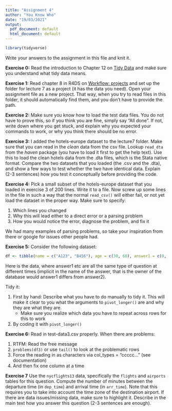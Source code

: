 ```yaml
---
title: "Assignment 4"
author: "You Know Who"
date: "19/03/2021"
output:
  pdf_document: default
  html_document: default
---
```


```r
library(tidyverse)
```

Write your answers to the assignment in this file and knit it.

**Exercise 0:** Read the introduction to Chapter 12 on [Tidy Data](https://r4ds.had.co.nz/tidy-data.html) and make sure you understand what tidy data means.

**Exercise 1:** Read chapter 8 in R4DS on [Workflow: projects](https://r4ds.had.co.nz/workflow-projects.html) and set up the folder for lecture 7 as a project (it has the data you need). Open your assignment file as a new project. That way, when you try to read files in this folder, it should automatically find them, and you don't have to provide the path.

**Exercise 2:** Make sure you know how to load the test data files. You do not have to prove this, so if you think you are fine, simply say "All done". If not, write down where you get stuck, and explain why you expected your commands to work, or why you think there should be no error.

**Exercise 3:** I added the hotels-europe dataset to the lecture7 folder. Make sure that you can read in the *clean* data from the csv file. Lookup `read_dta` from the *haven* package (you have to load it first to get the help text). Use this to load the clean hotels data from the .dta files, which is the Stata native format. Compare the two datasets that you loaded (the .csv and the .dta), and show a few ways to test whether the two have identical data. Explain (2-3 sentences) how you test it conceptually before providing the code.

**Exercise 4:** Pick a small subset of the hotels-europe dataset that you loaded in exercise 3 of 200 lines. Write it to a file. Now screw up some lines in the file in such a way that the normal `read_csv()` will either fail, or not yet load the dataset in the proper way. Make sure to specify:

1. Which lines you changed
2. Why this will lead either to a direct error or a parsing problem
3. How you would notice the error, diagnose the problem, and fix it

We had many examples of parsing problems, so take your inspiration from there or google for issues other people had.

**Exercise 5:** Consider the following dataset:

```r
df <- tibble(name = c("A123", "B456"), age = c(30, 60), answer1 = c(0, 1), answer2 = c(1,1), answer3 = c(1,0), answer4 = c(0,0))
```

Here is the data, where answer1 etc are all the same type of question at different times (implicit in the name of the answer, that is the owner of the database would answer1 differs from answer2).

Tidy it:

1. First by hand: Describe what you have to do manually to tidy it. This will make it clear to you what the arguments to `pivot_longer()` are and why they are what they are.
    - Make sure you realize which data you have to repeat across rows for this to work
2. By coding it with `pivot_longer()`

**Exercise 6:** Read in test-data3.csv properly. When there are problems:

1. RTFM: Read the free message
2. `problems(df3)` or use `tail()` to look at the problematic rows
3. Force the reading in as characters via col_types = "ccccc..." (see documentation)
4. And then fix one column at a time

**Exercise 7** Use the `nycflights13` data, specifically the `flights` and `airports` tables for this question. Compute the number of minutes between the departure time (in `dep_time`) and arrival time (in `arr_time`). Note that this requires you to take into account the time zone of the destination airport. If there are data issues/missing data, make sure to highlight it. Describe in the main text how you answer this question (2-3 sentences are enough).
